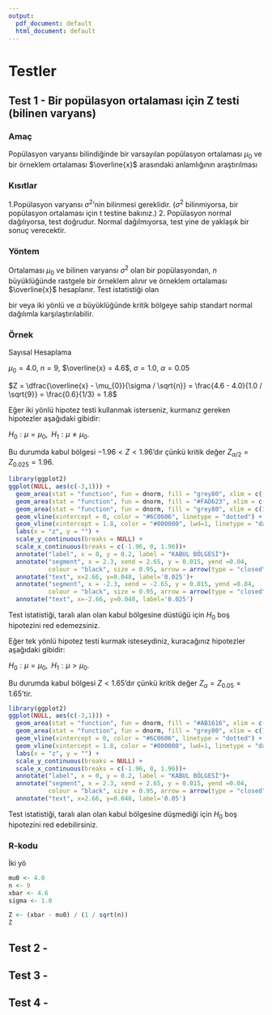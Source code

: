 ```yaml
---
output:
  pdf_document: default
  html_document: default
---
```

# Testler {#tests}

## Test 1 - Bir popülasyon ortalaması için Z testi (bilinen varyans)

### Amaç

Popülasyon varyansı bilindiğinde bir varsayılan popülasyon ortalaması $\mu_{0}$ ve bir örneklem ortalaması $\overline{x}$ arasındaki anlamlığının araştırılması

### Kısıtlar

1.Popülasyon varyansı $\sigma^{2}$'nin bilinmesi gereklidir. ($\sigma^{2}$ bilinmiyorsa, bir popülasyon ortalaması için t testine bakınız.)
2. Popülasyon normal dağılıyorsa, test doğrudur. Normal dağılmıyorsa, test yine de yaklaşık bir sonuç verecektir.

### Yöntem

Ortalaması $\mu_{0}$ ve bilinen varyansı $\sigma^{2}$ olan bir popülasyondan, $n$ büyüklüğünde rastgele bir örneklem alınır ve örneklem ortalaması $\overline{x}$ hesaplanır. Test istatistiği olan

\begin{equation}
Z = \frac{\overline{x} - \mu_{0}}{\sigma / \sqrt{n}}
\end{equation}

bir veya iki yönlü ve $\alpha$ büyüklüğünde kritik bölgeye sahip standart normal dağılımla karşılaştırılabilir.

### Örnek

Sayısal Hesaplama

$\mu_{0} = 4.0$, $n=9$, $\overline{x} = 4.6$, $\sigma = 1.0$, $\alpha = 0.05$

$Z =  \dfrac{\overline{x} - \mu_{0}}{\sigma / \sqrt{n}} =  \frac{4.6 - 4.0}{1.0 / \sqrt{9}} = \frac{0.6}{1/3} = 1.8$

Eğer iki yönlü hipotez testi kullanmak isterseniz, kurmanız gereken hipotezler aşağıdaki gibidir:

$H_{0}: \mu = \mu_{0},\,\,\, H_{1}: \mu \neq \mu_{0}$. 

Bu durumda kabul bölgesi $−1.96 < Z < 1.96$'dır çünkü kritik değer $Z_{\alpha/2} = Z_{0.025} = 1.96$.

```r
library(ggplot2)
ggplot(NULL, aes(c(-3,1))) +
  geom_area(stat = "function", fun = dnorm, fill = "grey80", xlim = c(-3, -1.96)) +
  geom_area(stat = "function", fun = dnorm, fill = "#FAD623", xlim = c(-1.96, 1.96)) +
  geom_area(stat = "function", fun = dnorm, fill = "grey80", xlim = c(1.96, 3)) +
  geom_vline(xintercept = 0, color = "#6C0606", linetype = "dotted") +
  geom_vline(xintercept = 1.8, color = "#000000", lwd=1, linetype = "dashed") +
  labs(x = "z", y = "") +
  scale_y_continuous(breaks = NULL) +
  scale_x_continuous(breaks = c(-1.96, 0, 1.96))+
  annotate("label", x = 0, y = 0.2, label = "KABUL BÖLGESİ")+
  annotate("segment", x = 2.3, xend = 2.65, y = 0.015, yend =0.04,
           colour = "black", size = 0.95, arrow = arrow(type = "closed", length = unit(0.02, "npc"))) +
  annotate("text", x=2.66, y=0.048, label='0.025')+
  annotate("segment", x = -2.3, xend = -2.65, y = 0.015, yend =0.04,
           colour = "black", size = 0.95, arrow = arrow(type = "closed", length = unit(0.02, "npc"))) +
  annotate("text", x=-2.66, y=0.048, label='0.025')
```

Test istatistiği, taralı alan olan kabul bölgesine düstüğü için $H_{0}$ boş hipotezini red edemezsiniz.

Eğer tek yönlü hipotez testi kurmak isteseydiniz, kuracağınız hipotezler aşağıdaki gibidir:

$H_{0}: \mu = \mu_{0},\,\,\, H_{1}: \mu > \mu_{0}$.

Bu durumda kabul bölgesi $Z < 1.65$'dır çünkü kritik değer $Z_{\alpha} = Z_{0.05} = 1.65$'tir.

```r
library(ggplot2)
ggplot(NULL, aes(c(-3,1))) +
  geom_area(stat = "function", fun = dnorm, fill = "#AB1616", xlim = c(-3, 1.65)) +
  geom_area(stat = "function", fun = dnorm, fill = "grey80", xlim = c(1.65, 3)) +
  geom_vline(xintercept = 0, color = "#6C0606", linetype = "dotted") +
  geom_vline(xintercept = 1.8, color = "#000000", lwd=1, linetype = "dashed") +
  labs(x = "z", y = "") +
  scale_y_continuous(breaks = NULL) +
  scale_x_continuous(breaks = c(-1.96, 0, 1.96))+
  annotate("label", x = 0, y = 0.2, label = "KABUL BÖLGESİ")+
  annotate("segment", x = 2.3, xend = 2.65, y = 0.015, yend =0.04,
           colour = "black", size = 0.95, arrow = arrow(type = "closed", length = unit(0.02, "npc"))) +
  annotate("text", x=2.66, y=0.048, label='0.05')
```

Test istatistiği, taralı alan olan kabul bölgesine düşmediği için $H_{0}$ boş hipotezini red edebilirsiniz.

### R-kodu

İki yö
```r

mu0 <- 4.0
n <- 9
xbar <- 4.6
sigma <- 1.0

Z <- (xbar - mu0) / (1 / sqrt(n))
Z
```

## Test 2 - 

## Test 3 - 

## Test 4 - 